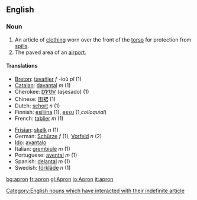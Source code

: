 ==English==

===Noun===
{{wikipedia}}
{{en-noun-reg}}

# An article of [[clothing]] worn over the front of the [[torso]] for protection from [[spill]]s.
# The paved area of an [[airport]].

====Translations====
{{top}}
*[[Breton]]: [[tavañjer]] ''f'' -ioù ''pl'' (1)
*[[Catalan]]: [[davantal]] ''m'' (1)
*Cherokee: [[ᎠᏤᏌᏙ]] (aṣesado) (1)
*Chinese: [[围裙]] (1)
*Dutch: [[schort]] ''n'' (1)
*Finnish: [[esiliina]] (1), [[essu]] (1,''colloquial'')
*French: [[tablier]] ''m'' (1)
{{mid}}
*[[Frisian]]: [[skelk]] ''n'' (1)
*German: [[Schürze]] ''f'' (1), [[Vorfeld]] ''n'' (2)
* [[Ido]]: [[avantalo]]
*Italian: [[grembiule]] ''m'' (1)
*Portuguese: [[avental]] ''m'' (1)
*Spanish: [[delantal]] ''m'' (1)
*Swedish: [[förkläde]] ''n'' (1)
{{bottom}}

[[Category:English nouns which have interacted with their indefinite article]]

[[bg:apron]]
[[fr:apron]]
[[gl:Apron]]
[[io:Apron]]
[[it:apron]]